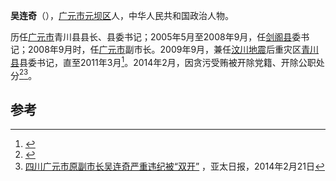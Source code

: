'''吴连奇'''（{{Bd|1964年|2月||}}），[[广元市|广元市]][[元坝区|元坝区]]人，中华人民共和国政治人物。

历任[[广元市|广元市]]青川县县长、县委书记；2005年5月至2008年9月，任[[剑阁县|剑阁县]]委书记；2008年9月时，任[[广元市|广元市]]副市长。2009年9月，兼任[[汶川地震|汶川地震]]后重灾区[[青川县|青川县]]县委书记，直至2011年3月<ref>{{cite news|title=广元市原副市长吴连奇被开除党籍、公职|url=http://finance.huanqiu.com/data/2014-02/4847942.html|accessdate=2014-02-20|newspaper=环球网|archive-url=https://web.archive.org/web/20140224142005/http://finance.huanqiu.com/data/2014-02/4847942.html|archive-date=2014-02-24|dead-url=yes}}</ref>。2014年2月，因贪污受贿被开除党籍、开除公职处分<ref>{{cite news|title=四川省广元市人民政府原副市长吴连奇被开除党籍和公职|url=http://www.ccdi.gov.cn/ajcc/201402/t20140220_18825.html|accessdate=2014-02-20|newspaper=中共中央纪律检查委员会 中华人民共和国监察部|date=2014-02-20|archive-date=2014-03-10|archive-url=https://web.archive.org/web/20140310063118/http://www.ccdi.gov.cn/ajcc/201402/t20140220_18825.html|dead-url=no}}</ref><ref>[http://www.apdnews.com/news/70363.html 四川广元市原副市长吴连奇严重违纪被“双开”] {{Wayback|url=http://www.apdnews.com/news/70363.html |date=20140226154014 }}，亚太日报，2014年2月21日</ref>。

==参考==
{{reflist}}
{{中国政治人物小作品}}